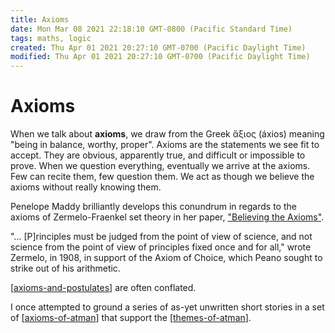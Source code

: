 ```yaml
---
title: Axioms
date: Mon Mar 08 2021 22:18:10 GMT-0800 (Pacific Standard Time)
tags: maths, logic
created: Thu Apr 01 2021 20:27:10 GMT-0700 (Pacific Daylight Time)
modified: Thu Apr 01 2021 20:27:10 GMT-0700 (Pacific Daylight Time)
---
```


# Axioms

When we talk about **axioms**, we draw from the Greek ἄξιος (áxios) meaning "being in balance, worthy, proper". Axioms are the statements we see fit to accept. They are obvious, apparently true, and difficult or impossible to prove. When we question everything, eventually we arrive at the axioms. Few can recite them, few question them. We act as though we believe the axioms without really knowing them.

Penelope Maddy brilliantly develops this conundrum in regards to the axioms of Zermelo-Fraenkel set theory in her paper, ["Believing the Axioms"](http://www.cs.umd.edu/~gasarch/BLOGPAPERS/belaxioms1.pdf).

"… \[P\]rinciples must be judged from the point of view of science, and not science from the point of view of principles fixed once and for all," wrote Zermelo, in 1908, in support of the Axiom of Choice, which Peano sought to strike out of his arithmetic.

[[axioms-and-postulates]] are often conflated.

I once attempted to ground a series of as-yet unwritten short stories in a set of [[axioms-of-atman]] that support the [[themes-of-atman]].

[//begin]: # "Autogenerated link references for markdown compatibility"
[axioms-and-postulates]: axioms-and-postulates "Axioms and Postulates"
[axioms-of-atman]: ../attend/stories/atman/axioms-of-atman "Axioms of Atman"
[themes-of-atman]: ../attend/stories/atman/themes-of-atman "Themes of Atman"
[//end]: # "Autogenerated link references"